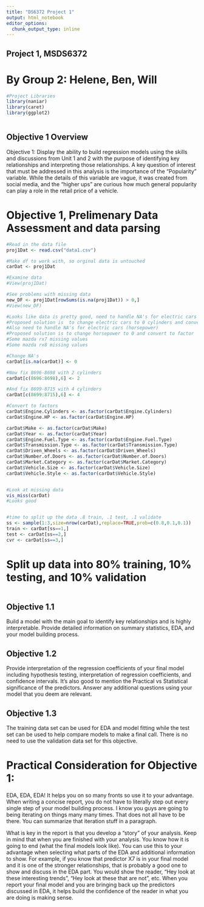 ```yaml
---
title: "DS6372 Project 1"
output: html_notebook
editor_options: 
  chunk_output_type: inline
---
```


## Project 1, MSDS6372
# By Group 2: Helene, Ben, Will

```r
#Project Libraries
library(naniar)
library(caret)
library(ggplot2)



```




## Objective 1 Overview

Objective 1: Display the ability to build regression models using the skills and discussions from Unit 1 and 2 with the purpose of identifying key relationships and interpreting those relationships.  A key question of interest that must be addressed in this analysis is the importance of the “Popularity” variable.  While the details of this variable are vague, it was created from social media, and the “higher ups” are curious how much general popularity can play a role in the retail price of a vehicle.   

# Objective 1, Prelimenary Data Assessment and data parsing 

```r
#Read in the data file
proj1Dat <- read.csv("data1.csv")

#Make df to work with, so orginal data is untouched
carDat <- proj1Dat

#Examine data
#View(proj1Dat)

#See problems with missing data
new_DF <- proj1Dat[rowSums(is.na(proj1Dat)) > 0,]
#View(new_DF)

#Looks like data is pretty good, need to handle NA's for electric cars (cylinders)
#Proposed solution is  to change electric cars to 0 cylinders and convert to factor
#Also need to handle NA's for electric cars (horsepower)
#Proposed solution is to change horsepower to 0 and convert to factor
#Some mazda rx7 missing values
#Some mazda rx8 missing values

#Change NA's
carDat[is.na(carDat)] <- 0

#Now fix 8696-8698 with 2 cylinders
carDat[c(8696:8698),6] <- 2

#And fix 8699-8715 with 4 cylinders
carDat[c(8699:8715),6] <- 4

#Convert to factors
carDat$Engine.Cylinders <- as.factor(carDat$Engine.Cylinders)
carDat$Engine.HP <- as.factor(carDat$Engine.HP)

carDat$Make <- as.factor(carDat$Make)
carDat$Year <- as.factor(carDat$Year)
carDat$Engine.Fuel.Type <- as.factor(carDat$Engine.Fuel.Type)
carDat$Transmission.Type <- as.factor(carDat$Transmission.Type)
carDat$Driven_Wheels <- as.factor(carDat$Driven_Wheels)
carDat$Number.of.Doors <- as.factor(carDat$Number.of.Doors)
carDat$Market.Category <- as.factor(carDat$Market.Category)
carDat$Vehicle.Size <- as.factor(carDat$Vehicle.Size)
carDat$Vehicle.Style <- as.factor(carDat$Vehicle.Style)


#Look at missing data 
vis_miss(carDat)
#Looks good


#time to split up the data .8 train, .1 test, .1 validate
ss <- sample(1:3,size=nrow(carDat),replace=TRUE,prob=c(0.8,0.1,0.1))
train <- carDat[ss==1,]
test <- carDat[ss==2,]
cvr <- carDat[ss==3,]


```

# Split up data into 80% training, 10% testing, and 10% validation
```r

```





## Objective 1.1

Build a model with the main goal to identify key relationships and is highly interpretable.  Provide detailed information on summary statistics, EDA, and your model building process. 

## Objective 1.2

Provide interpretation of the regression coefficients of your final model including hypothesis testing, interpretation of regression coefficients, and confidence intervals. It’s also good to mention the Practical vs Statistical significance of the predictors.  Answer any additional questions using your model that you deem are relevant.

## Objective 1.3

The training data set can be used for EDA and model fitting while the test set can be used to help compare models to make a final call.  There is no need to use the validation data set for this objective.


# Practical Consideration for Objective 1:
EDA, EDA, EDA!  It helps you on so many fronts so use it to your advantage.  When writing a concise report, you do not have to literally step out every single step of your model building process.  I know you guys are going to being iterating on things many many times.  That does not all have to be there.  You can summarize that iteration stuff in a paragraph.  

What is key in the report is that you develop a “story” of your analysis.  Keep in mind that when you are finished with your analysis.  You know how it is going to end (what the final models look like).  You can use this to your advantage when selecting what parts of the EDA and additional information to show.  For example, if you know that predictor X7 is in your final model and it is one of the stronger relationships, that is probably a good one to show and discuss in the EDA part.  You would show the reader, “Hey look at these interesting trends”, “Hey look at these that are not”, etc.  When you report your final model and you are bringing back up the predictors discussed in EDA, it helps build the confidence of the reader in what you are doing is making sense.

